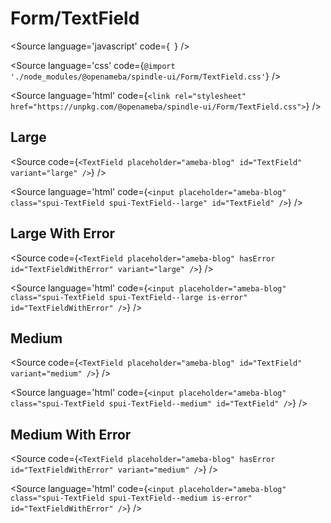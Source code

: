 
<Meta of={TextFieldStories} />

# Form/TextField

<Source
  language='javascript'
  code={`
  `}
/>

<Source
  language='css'
  code={`@import './node_modules/@openameba/spindle-ui/Form/TextField.css'`}
/>

<Source
  language='html'
  code={`<link rel="stylesheet" href="https://unpkg.com/@openameba/spindle-ui/Form/TextField.css">`}
/>

## Large

<Story of={TextFieldStories.Large} />

<Source
  code={`
<TextField placeholder="ameba-blog" id="TextField" variant="large" />
  `}
/>

<Source
  language='html'
  code={`
<input placeholder="ameba-blog" class="spui-TextField spui-TextField--large" id="TextField" />
  `}
/>

## Large With Error

<Story of={TextFieldStories.LargeWithError} />

<Source
  code={`
<TextField placeholder="ameba-blog" hasError id="TextFieldWithError" variant="large" />
  `}
/>

<Source
  language='html'
  code={`
<input placeholder="ameba-blog" class="spui-TextField spui-TextField--large is-error" id="TextFieldWithError" />
  `}
/>

## Medium

<Story of={TextFieldStories.Medium} />

<Source
  code={`
<TextField placeholder="ameba-blog" id="TextField" variant="medium" />
  `}
/>

<Source
  language='html'
  code={`
<input placeholder="ameba-blog" class="spui-TextField spui-TextField--medium" id="TextField" />
  `}
/>

## Medium With Error

<Story of={TextFieldStories.MediumWithError} />

<Source
  code={`
<TextField placeholder="ameba-blog" hasError id="TextFieldWithError" variant="medium" />
  `}
/>

<Source
  language='html'
  code={`
<input placeholder="ameba-blog" class="spui-TextField spui-TextField--medium is-error" id="TextFieldWithError" />
  `}
/>

